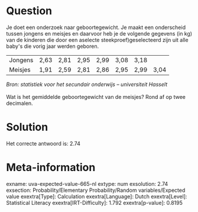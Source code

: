 Question
========

Je doet een onderzoek naar geboortegewicht. Je maakt een onderscheid
tussen jongens en meisjes en daarvoor heb je de volgende gegevens (in
kg) van de kinderen die door een aselecte steekproef)geselecteerd zijn
uit alle baby\'s die vorig jaar werden geboren.

  --------- ------ ------ ------ ------ ------ ------ ------
  Jongens   2,63   2,81   2,95   2,99   3,08   3,18    
  Meisjes   1,91   2,59   2,81   2,86   2,95   2,99   3,04
  --------- ------ ------ ------ ------ ------ ------ ------

*Bron: statistiek voor het secundair onderwijs -- universiteit Hasselt*\
\
Wat is het gemiddelde geboortegewicht van de meisjes? Rond af op twee
decimalen.

Solution
========

Het correcte antwoord is: 2.74

Meta-information
================
exname: uva-expected-value-665-nl
extype: num
exsolution: 2.74
exsection: Probability/Elementary Probability/Random variables/Expected value
exextra[Type]: Calculation
exextra[Language]: Dutch
exextra[Level]: Statistical Literacy
exextra[IRT-Difficulty]: 1.792
exextra[p-value]: 0.8195
